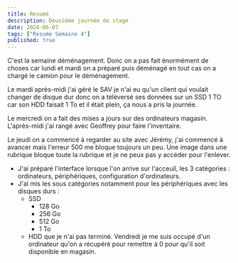 ```yaml
---
title: Resumé
description: Deuxième journée de stage
date: 2024-06-07
tags: ["Resume Semaine 4"]
published: true
---
```



C'est la semaine déménagement. Donc on a pas fait énormément de choses car lundi et mardi on a préparé puis déménagé en tout cas on a chargé le camion pour le déménagement.

Le mardi après-midi j'ai géré le SAV je n'ai eu qu'un client qui voulait changer de disque dur donc on a téléversé ses données sur un SSD 1 TO car son HDD faisait 1 To et il était plein,
ça nous a pris la journée.

Le mercredi on a fait des mises a jours sur des ordinateurs magasin. L'après-midi j'ai rangé avec Geoffrey pour faire l'inventaire.

Le jeudi on a commencé à regarder au site avec Jérémy, j'ai commencé à avancer mais l'erreur 500 me bloque toujours un peu. Une image dans une rubrique bloque toute la rubrique et
je ne peux pas y accéder pour l'enlever.

- J'ai préparé l'interface lorsque l'on arrive sur l'acceuil, les 3 catégories : ordinateurs, périphériques, configuration d'ordinateurs.
- J'ai mis les sous catégories notamment pour les périphériques avec les disques durs :
    - SSD
        - 128 Go
        - 256 Go
        - 512 Go
        - 1 To
    - HDD que je n'ai pas terminé.
Vendredi je me suis occupé d'un ordinateur qu'on a récupéré pour remettre à 0 pour qu'il soit disponible en magasin.